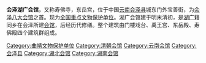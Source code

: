 {{Unreferenced|time=2022-03-24T00:01:26+00:00}}
{{文物保护单位
| 级别 = 全国
| 名称 = 会泽会馆<br /><span style="font-size:smaller;">湖广会馆</span>
| 编号 = 6-761
| 分类 = 古建筑
| 时代 = [[清朝|清]]
| 所在 = [[云南省|云南省]][[曲靖市|曲靖市]][[会泽县|会泽县]]
| 登录 = 2006年
| Cat = 云南全国重点文物保护单位
| 备注 ={{maplink|frame=yes|plain=yes|type=point|frame-lat=26.41737|frame-long=103.29435|zoom=17|coord={{coord|26.41737|103.29435}}}}
}}
'''会泽湖广会馆'''，又称寿佛寺，东岳宫，位于中国[[云南|云南]][[会泽县|会泽县]]城东门外宝善街，为[[会泽会馆|会泽八大会馆]]之首。现为[[全国重点文物保护单位|全国重点文物保护单位]]。湖广会馆建于明末清初，是[[湖广|湖广]]籍同乡在会泽所建[[会馆|会馆]]，后经历代修缮。整个建筑由门楼戏台、禹王宫、东岳殿、寿佛殿四个建筑群组成。

{{云南全国重点文物保护单位}}
{{Chinese building-stub}}

[[Category:曲靖文物保护单位|Category:曲靖文物保护单位]]
[[Category:清朝会馆|Category:清朝会馆]]
[[Category:云南会馆|Category:云南会馆]]
[[Category:会泽县|Category:会泽县]]
[[Category:湖北会馆|Category:湖北会馆]]
[[Category:湖南会馆|Category:湖南会馆]]